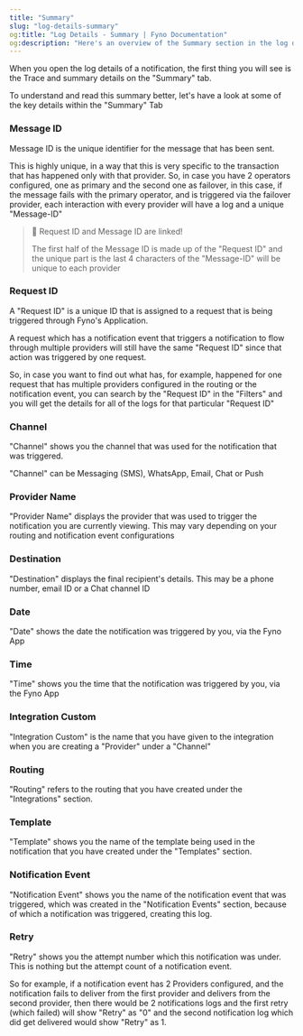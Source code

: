 ```yaml
---
title: "Summary"
slug: "log-details-summary"
og:title: "Log Details - Summary | Fyno Documentation"
og:description: "Here's an overview of the Summary section in the log details page."
---
```


When you open the log details of a notification, the first thing you will see is the Trace and summary details on the "Summary" tab.

To understand and read this summary better, let's have a look at some of the key details within the "Summary" Tab

### Message ID

Message ID is the unique identifier for the message that has been sent.

This is highly unique, in a way that this is very specific to the transaction that has happened only with that provider. So, in case you have 2 operators configured, one as primary and the second one as failover, in this case, if the message fails with the primary operator, and is triggered via the failover provider, each interaction with every provider will have a log and a unique "Message-ID"

> 📘 Request ID and Message ID are linked!
>
> The first half of the Message ID is made up of the "Request ID" and the unique part is the last 4 characters of the "Message-ID" will be unique to each provider

### Request ID

A "Request ID" is a unique ID that is assigned to a request that is being triggered through Fyno's Application.

A request which has a notification event that triggers a notification to flow through multiple providers will still have the same "Request ID" since that action was triggered by one request.

So, in case you want to find out what has, for example, happened for one request that has multiple providers configured in the routing or the notification event, you can search by the "Request ID" in the "Filters" and you will get the details for all of the logs for that particular "Request ID"

### Channel

"Channel" shows you the channel that was used for the notification that was triggered.

"Channel" can be Messaging (SMS), WhatsApp, Email, Chat or Push

### Provider Name

"Provider Name" displays the provider that was used to trigger the notification you are currently viewing. This may vary depending on your routing and notification event configurations

### Destination

"Destination" displays the final recipient's details. This may be a phone number, email ID or a Chat channel ID

### Date

"Date" shows the date the notification was triggered by you, via the Fyno App

### Time

"Time" shows you the time that the notification was triggered by you, via the Fyno App

### Integration Custom

"Integration Custom" is the name that you have given to the integration when you are creating a "Provider" under a "Channel"

### Routing

"Routing" refers to the routing that you have created under the "Integrations" section.

### Template

"Template" shows you the name of the template being used in the notification that you have created under the "Templates" section.

### Notification Event

"Notification Event" shows you the name of the notification event that was triggered, which was created in the "Notification Events" section, because of which a notification was triggered, creating this log.

### Retry

"Retry" shows you the attempt number which this notification was under. This is nothing but the attempt count of a notification event.

So for example, if a notification event has 2 Providers configured, and the notification fails to deliver from the first provider and delivers from the second provider, then there would be 2 notifications logs and the first retry (which failed) will show "Retry" as "0" and the second notification log which did get delivered would show "Retry" as 1.
